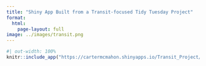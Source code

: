 ```yaml
---
title: "Shiny App Built from a Transit-focused Tidy Tuesday Project"
format: 
  html: 
    page-layout: full
image: ../images/transit.png
---
```


```r
#| out-width: 100%
knitr::include_app("https://cartermcmahon.shinyapps.io/Transit_Project/", height = "600")
```
